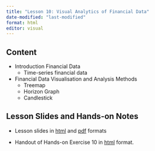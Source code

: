 ```yaml
---
title: "Lesson 10: Visual Analytics of Financial Data"
date-modified: "last-modified"
format: html
editor: visual
---
```


## Content

-   Introduction Financial Data
    -   Time-series financial data
-   Financial Data Visualisation and Analysis Methods
    -   Treemap
    -   Horizon Graph
    -   Candlestick

## Lesson Slides and Hands-on Notes

-   Lesson slides in [html](../lesson/Lesson10/Lesson10-The_Epilogue.html) and [pdf](../lesson/Lesson10/Lesson10-The_Epilogue.pdf) formats

-   Handout of Hands-on Exercise 10 in [html](../Hands-on_Ex/Hands-on_Ex10/Hands-on_Ex10-FinVis.html) format.
